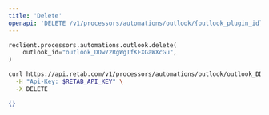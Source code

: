 ```yaml
---
title: 'Delete'
openapi: 'DELETE /v1/processors/automations/outlook/{outlook_plugin_id}'
---
```


<RequestExample>

```python python
reclient.processors.automations.outlook.delete(
    outlook_id="outlook_DDw72RgWgIfKFXGaWXcGu",
)
```

```bash curl
curl https://api.retab.com/v1/processors/automations/outlook/outlook_DDw72RgWgIfKFXGaWXcGu \
  -H "Api-Key: $RETAB_API_KEY" \
  -X DELETE
```

</RequestExample>

<ResponseExample>

```json
{}
```

</ResponseExample>